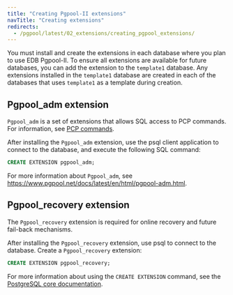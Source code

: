 ```yaml
---
title: "Creating Pgpool-II extensions"
navTitle: "Creating extensions"
redirects:
  - /pgpool/latest/02_extensions/creating_pgpool_extensions/
---
```


You must install and create the extensions in each database where you plan to use EDB Pgpool-II. To ensure all extensions are available for future databases, you can add the extension to the `template1` database. Any extensions installed in the `template1` database are created in each of the databases that uses `template1` as a template during creation.

## Pgpool_adm extension

<div id="pgpool_adm" class="registered_link"></div>

`Pgpool_adm` is a set of extensions that allows SQL access to PCP commands. For information, see  [PCP commands](https://www.pgpool.net/docs/latest/en/html/pcp-commands.html).
   
After installing the `Pgpool_adm` extension, use the psql client application to connect to the database, and execute the following SQL command:

```sql
CREATE EXTENSION pgpool_adm;
```

For more information about `Pgpool_adm`, see <https://www.pgpool.net/docs/latest/en/html/pgpool-adm.html>.

## Pgpool_recovery extension

<div id="pgpool_recovery" class="registered_link"></div>

The `Pgpool_recovery` extension is required for online recovery and future fail-back mechanisms.

After installing the `Pgpool_recovery` extension, use psql to connect to the database. Create a `Pgpool_recovery` extension:

```sql
CREATE EXTENSION pgpool_recovery;
```

For more information about using the `CREATE EXTENSION` command, see the [PostgreSQL core documentation](https://www.postgresql.org/docs/current/static/sql-createextension.html).
